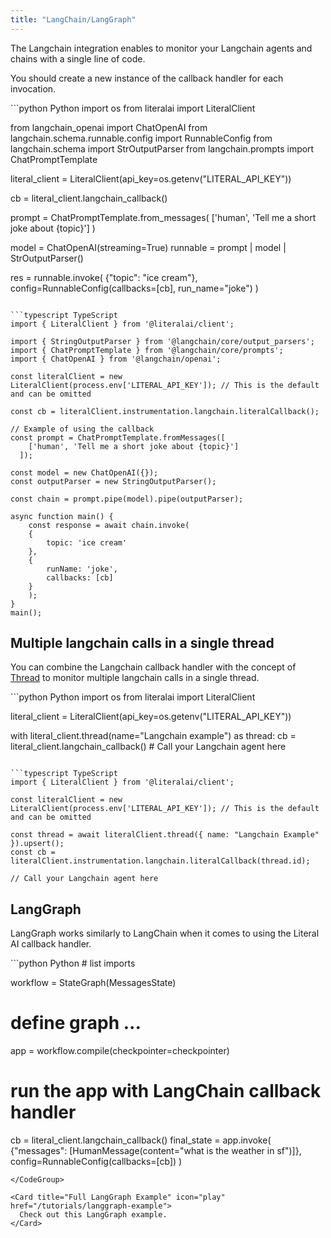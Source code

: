 ```yaml
---
title: "LangChain/LangGraph"
---
```


The Langchain integration enables to monitor your Langchain agents and chains with a single line of code.

<Note>You should create a new instance of the callback handler for each invocation.</Note>

<CodeGroup>
```python Python
import os
from literalai import LiteralClient

from langchain_openai import ChatOpenAI
from langchain.schema.runnable.config import RunnableConfig
from langchain.schema import StrOutputParser
from langchain.prompts import ChatPromptTemplate

literal_client = LiteralClient(api_key=os.getenv("LITERAL_API_KEY"))

cb = literal_client.langchain_callback()

prompt = ChatPromptTemplate.from_messages(
    ['human', 'Tell me a short joke about {topic}']
)

model = ChatOpenAI(streaming=True)
runnable = prompt | model | StrOutputParser()

res = runnable.invoke(
    {"topic": "ice cream"},
    config=RunnableConfig(callbacks=[cb], run_name="joke")
    )
```

```typescript TypeScript
import { LiteralClient } from '@literalai/client';

import { StringOutputParser } from '@langchain/core/output_parsers';
import { ChatPromptTemplate } from '@langchain/core/prompts';
import { ChatOpenAI } from '@langchain/openai';

const literalClient = new LiteralClient(process.env['LITERAL_API_KEY']); // This is the default and can be omitted

const cb = literalClient.instrumentation.langchain.literalCallback();

// Example of using the callback
const prompt = ChatPromptTemplate.fromMessages([
    ['human', 'Tell me a short joke about {topic}']
  ]);

const model = new ChatOpenAI({});
const outputParser = new StringOutputParser();

const chain = prompt.pipe(model).pipe(outputParser);

async function main() {
    const response = await chain.invoke(
    {
        topic: 'ice cream'
    },
    {
        runName: 'joke',
        callbacks: [cb]
    }
    );
}
main();
```
</CodeGroup>

## Multiple langchain calls in a single thread

You can combine the Langchain callback handler with the concept of [Thread](/concepts/observability/thread) to monitor multiple langchain calls in a single thread.

<CodeGroup>
```python Python
import os
from literalai import LiteralClient

literal_client = LiteralClient(api_key=os.getenv("LITERAL_API_KEY"))

with literal_client.thread(name="Langchain example") as thread:
    cb = literal_client.langchain_callback()
    # Call your Langchain agent here
```

```typescript TypeScript
import { LiteralClient } from '@literalai/client';

const literalClient = new LiteralClient(process.env['LITERAL_API_KEY']); // This is the default and can be omitted

const thread = await literalClient.thread({ name: "Langchain Example" }).upsert();
const cb = literalClient.instrumentation.langchain.literalCallback(thread.id);

// Call your Langchain agent here
```
</CodeGroup>


## LangGraph

LangGraph works similarly to LangChain when it comes to using the Literal AI callback handler.

<CodeGroup>
```python Python
# list imports 

workflow = StateGraph(MessagesState)
# define graph ...

app = workflow.compile(checkpointer=checkpointer)

# run the app with LangChain callback handler
cb = literal_client.langchain_callback()
final_state = app.invoke(
    {"messages": [HumanMessage(content="what is the weather in sf")]},
    config=RunnableConfig(callbacks=[cb])
)
```
</CodeGroup>

<Card title="Full LangGraph Example" icon="play" href="/tutorials/langgraph-example">
  Check out this LangGraph example.
</Card>

